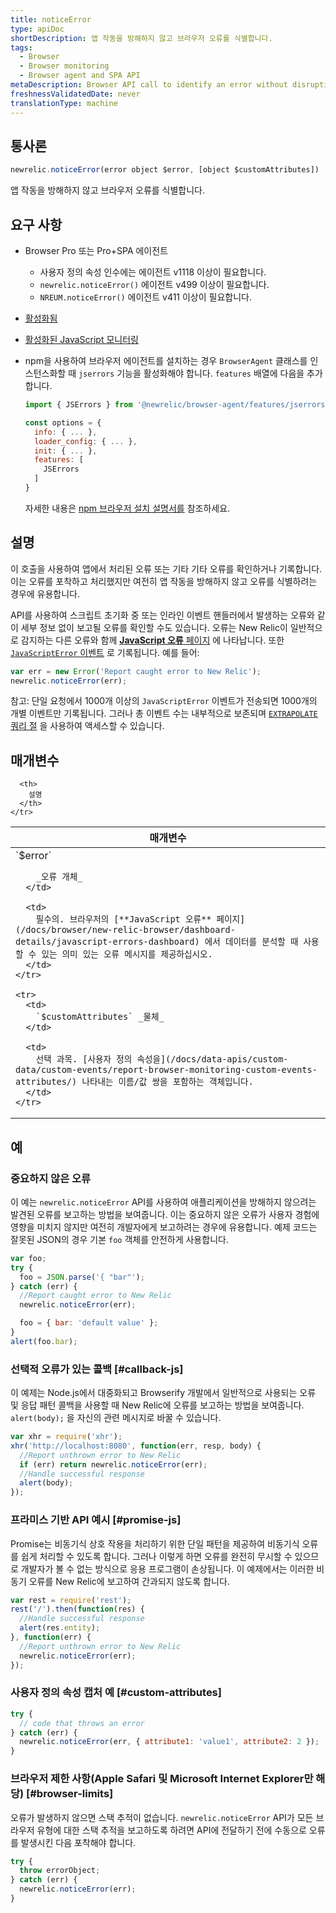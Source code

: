 ```yaml
---
title: noticeError
type: apiDoc
shortDescription: 앱 작동을 방해하지 않고 브라우저 오류를 식별합니다.
tags:
  - Browser
  - Browser monitoring
  - Browser agent and SPA API
metaDescription: Browser API call to identify an error without disrupting your app's operations.
freshnessValidatedDate: never
translationType: machine
---
```


## 통사론

```js
newrelic.noticeError(error object $error, [object $customAttributes])
```

앱 작동을 방해하지 않고 브라우저 오류를 식별합니다.

## 요구 사항

* Browser Pro 또는 Pro+SPA 에이전트

  * 사용자 정의 속성 인수에는 에이전트 v1118 이상이 필요합니다.
  * `newrelic.noticeError()` 에이전트 v499 이상이 필요합니다.
  * `NREUM.noticeError()` 에이전트 v411 이상이 필요합니다.

* [활성화됨<InlinePopover type="browser"/>](/docs/browser/new-relic-browser/getting-started/browser-settings)

* [활성화된 JavaScript 모니터링](/docs/browser/new-relic-browser/browser-pro-features/javascript-errors-page-detect-analyze-errors)

* npm을 사용하여 브라우저 에이전트를 설치하는 경우 `BrowserAgent` 클래스를 인스턴스화할 때 `jserrors` 기능을 활성화해야 합니다. `features` 배열에 다음을 추가합니다.

  ```js
  import { JSErrors } from '@newrelic/browser-agent/features/jserrors';

  const options = {
    info: { ... },
    loader_config: { ... },
    init: { ... },
    features: [
      JSErrors
    ]
  }
  ```

  자세한 내용은 [npm 브라우저 설치 설명서를](https://www.npmjs.com/package/@newrelic/browser-agent#new-relic-browser-agent) 참조하세요.

## 설명

이 호출을 사용하여 앱에서 처리된 오류 또는 기타 기타 오류를 확인하거나 기록합니다. 이는 오류를 포착하고 처리했지만 여전히 앱 작동을 방해하지 않고 오류를 식별하려는 경우에 유용합니다.

API를 사용하여 스크립트 초기화 중 또는 인라인 이벤트 핸들러에서 발생하는 오류와 같이 세부 정보 없이 보고될 오류를 확인할 수도 있습니다. 오류는 New Relic이 일반적으로 감지하는 다른 오류와 함께 [**JavaScript 오류** 페이지](/docs/browser/new-relic-browser/dashboard-details/javascript-errors-dashboard) 에 나타납니다. 또한 [`JavaScriptError` 이벤트](/attribute-dictionary/?event=JavaScriptError) 로 기록됩니다. 예를 들어:

```js
var err = new Error('Report caught error to New Relic');
newrelic.noticeError(err);
```

참고: 단일 요청에서 1000개 이상의 `JavaScriptError` 이벤트가 전송되면 1000개의 개별 이벤트만 기록됩니다. 그러나 총 이벤트 수는 내부적으로 보존되며 [`EXTRAPOLATE` 쿼리 절](/docs/query-your-data/nrql-new-relic-query-language/get-started/nrql-syntax-clauses-functions/#extrapolate) 을 사용하여 액세스할 수 있습니다.

## 매개변수

<table>
  <thead>
    <tr>
      <th width="30%">
        매개변수
      </th>

      <th>
        설명
      </th>
    </tr>
  </thead>

  <tbody>
    <tr>
      <td>
        `$error`

        _오류 개체_
      </td>

      <td>
        필수의. 브라우저의 [**JavaScript 오류** 페이지](/docs/browser/new-relic-browser/dashboard-details/javascript-errors-dashboard) 에서 데이터를 분석할 때 사용할 수 있는 의미 있는 오류 메시지를 제공하십시오.
      </td>
    </tr>

    <tr>
      <td>
        `$customAttributes` _물체_
      </td>

      <td>
        선택 과목. [사용자 정의 속성을](/docs/data-apis/custom-data/custom-events/report-browser-monitoring-custom-events-attributes/) 나타내는 이름/값 쌍을 포함하는 객체입니다.
      </td>
    </tr>
  </tbody>
</table>

## 예

### 중요하지 않은 오류

이 예는 `newrelic.noticeError` API를 사용하여 애플리케이션을 방해하지 않으려는 발견된 오류를 보고하는 방법을 보여줍니다. 이는 중요하지 않은 오류가 사용자 경험에 영향을 미치지 않지만 여전히 개발자에게 보고하려는 경우에 유용합니다. 예제 코드는 잘못된 JSON의 경우 기본 `foo` 객체를 안전하게 사용합니다.

```js
var foo;
try {
  foo = JSON.parse('{ "bar"');
} catch (err) {
  //Report caught error to New Relic
  newrelic.noticeError(err);

  foo = { bar: 'default value' };
}
alert(foo.bar);
```

### 선택적 오류가 있는 콜백 [#callback-js]

이 예제는 Node.js에서 대중화되고 Browserify 개발에서 일반적으로 사용되는 오류 및 응답 패턴 콜백을 사용할 때 New Relic에 오류를 보고하는 방법을 보여줍니다. `alert(body);` 을 자신의 관련 메시지로 바꿀 수 있습니다.

```js
var xhr = require('xhr');
xhr('http://localhost:8080', function(err, resp, body) {
  //Report unthrown error to New Relic
  if (err) return newrelic.noticeError(err);
  //Handle successful response
  alert(body);
});
```

### 프라미스 기반 API 예시 [#promise-js]

Promise는 비동기식 상호 작용을 처리하기 위한 단일 패턴을 제공하여 비동기식 오류를 쉽게 처리할 수 있도록 합니다. 그러나 이렇게 하면 오류를 완전히 무시할 수 있으므로 개발자가 볼 수 없는 방식으로 응용 프로그램이 손상됩니다. 이 예제에서는 이러한 비동기 오류를 New Relic에 보고하여 간과되지 않도록 합니다.

```js
var rest = require('rest');
rest('/').then(function(res) {
  //Handle successful response
  alert(res.entity);
}, function(err) {
  //Report unthrown error to New Relic
  newrelic.noticeError(err);
});
```

### 사용자 정의 속성 캡처 예 [#custom-attributes]

```js
try {
  // code that throws an error
} catch (err) {
  newrelic.noticeError(err, { attribute1: 'value1', attribute2: 2 });
}
```

### 브라우저 제한 사항(Apple Safari 및 Microsoft Internet Explorer만 해당) [#browser-limits]

오류가 발생하지 않으면 스택 추적이 없습니다. `newrelic.noticeError` API가 모든 브라우저 유형에 대한 스택 추적을 보고하도록 하려면 API에 전달하기 전에 수동으로 오류를 발생시킨 다음 포착해야 합니다.

```js
try {
  throw errorObject;
} catch (err) {
  newrelic.noticeError(err);
}
```